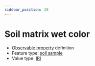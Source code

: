```yaml
---
sidebar_position: 28
---
```



# Soil matrix wet color 

- [Observable property](/viewers/dawe-vocabs?uri=https://linked.data.gov.au/def/test/dawe-cv/bdc0806b-acdd-402d-a1c1-6b9618f98401) definition
- Feature type: [soil sample](http://linked.data.gov.au/def/tern-cv/06461021-a6c2-4175-9651-23653c2b9116)
- Value type: [IRI](https://w3id.org/tern/ontologies/tern/IRI)


<Example protocolModule="soil-pit-characterization" observableProperty="https://linked.data.gov.au/def/test/dawe-cv/bdc0806b-acdd-402d-a1c1-6b9618f98401" />
